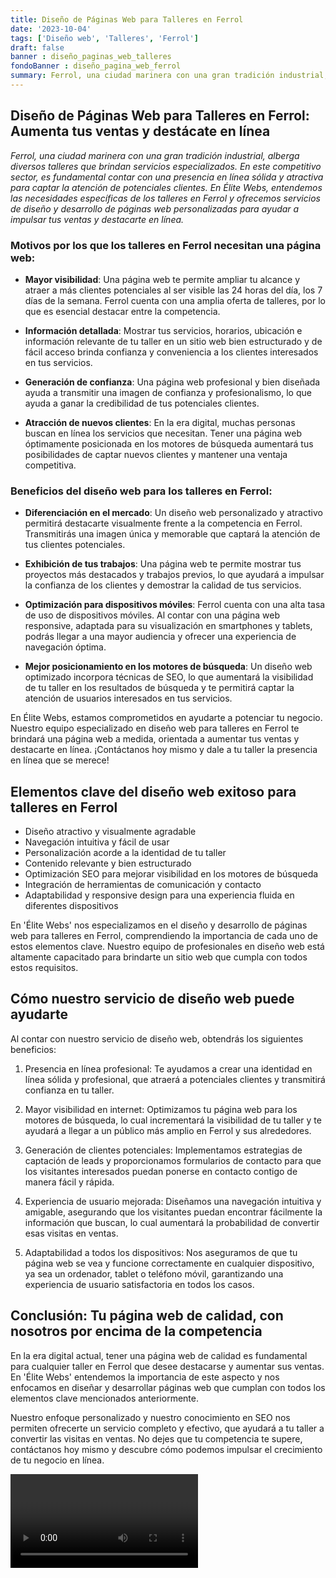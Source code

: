 ```yaml
---
title: Diseño de Páginas Web para Talleres en Ferrol
date: '2023-10-04'
tags: ['Diseño web', 'Talleres', 'Ferrol']
draft: false
banner : diseño_paginas_web_talleres
fondoBanner : diseño_pagina_web_ferrol
summary: Ferrol, una ciudad marinera con una gran tradición industrial, alberga diversos talleres que brindan servicios especializados. En este competitivo sector, es fundamental contar con una presencia en línea sólida y atractiva para captar la atención de potenciales clientes. En Élite Webs, entendemos las necesidades específicas de los talleres en Ferrol y ofrecemos servicios de diseño y desarrollo de páginas web personalizadas para ayudar a impulsar tus ventas y destacarte en línea.
---
```


## Diseño de Páginas Web para Talleres en Ferrol: Aumenta tus ventas y destácate en línea

*Ferrol, una ciudad marinera con una gran tradición industrial, alberga diversos talleres que brindan servicios especializados. En este competitivo sector, es fundamental contar con una presencia en línea sólida y atractiva para captar la atención de potenciales clientes. En Élite Webs, entendemos las necesidades específicas de los talleres en Ferrol y ofrecemos servicios de diseño y desarrollo de páginas web personalizadas para ayudar a impulsar tus ventas y destacarte en línea.*

### Motivos por los que los talleres en Ferrol necesitan una página web:

- **Mayor visibilidad**: Una página web te permite ampliar tu alcance y atraer a más clientes potenciales al ser visible las 24 horas del día, los 7 días de la semana. Ferrol cuenta con una amplia oferta de talleres, por lo que es esencial destacar entre la competencia.

- **Información detallada**: Mostrar tus servicios, horarios, ubicación e información relevante de tu taller en un sitio web bien estructurado y de fácil acceso brinda confianza y conveniencia a los clientes interesados en tus servicios.

- **Generación de confianza**: Una página web profesional y bien diseñada ayuda a transmitir una imagen de confianza y profesionalismo, lo que ayuda a ganar la credibilidad de tus potenciales clientes.

- **Atracción de nuevos clientes**: En la era digital, muchas personas buscan en línea los servicios que necesitan. Tener una página web óptimamente posicionada en los motores de búsqueda aumentará tus posibilidades de captar nuevos clientes y mantener una ventaja competitiva.

### Beneficios del diseño web para los talleres en Ferrol:

- **Diferenciación en el mercado**: Un diseño web personalizado y atractivo permitirá destacarte visualmente frente a la competencia en Ferrol. Transmitirás una imagen única y memorable que captará la atención de tus clientes potenciales.

- **Exhibición de tus trabajos**: Una página web te permite mostrar tus proyectos más destacados y trabajos previos, lo que ayudará a impulsar la confianza de los clientes y demostrar la calidad de tus servicios.

- **Optimización para dispositivos móviles**: Ferrol cuenta con una alta tasa de uso de dispositivos móviles. Al contar con una página web responsive, adaptada para su visualización en smartphones y tablets, podrás llegar a una mayor audiencia y ofrecer una experiencia de navegación óptima.

- **Mejor posicionamiento en los motores de búsqueda**: Un diseño web optimizado incorpora técnicas de SEO, lo que aumentará la visibilidad de tu taller en los resultados de búsqueda y te permitirá captar la atención de usuarios interesados en tus servicios.

En Élite Webs, estamos comprometidos en ayudarte a potenciar tu negocio. Nuestro equipo especializado en diseño web para talleres en Ferrol te brindará una página web a medida, orientada a aumentar tus ventas y destacarte en línea. ¡Contáctanos hoy mismo y dale a tu taller la presencia en línea que se merece!

<GifSeo />

<Cta />

## Elementos clave del diseño web exitoso para talleres en Ferrol

- Diseño atractivo y visualmente agradable
- Navegación intuitiva y fácil de usar
- Personalización acorde a la identidad de tu taller
- Contenido relevante y bien estructurado
- Optimización SEO para mejorar visibilidad en los motores de búsqueda
- Integración de herramientas de comunicación y contacto
- Adaptabilidad y responsive design para una experiencia fluida en diferentes dispositivos

En 'Élite Webs' nos especializamos en el diseño y desarrollo de páginas web para talleres en Ferrol, comprendiendo la importancia de cada uno de estos elementos clave. Nuestro equipo de profesionales en diseño web está altamente capacitado para brindarte un sitio web que cumpla con todos estos requisitos.

## Cómo nuestro servicio de diseño web puede ayudarte

Al contar con nuestro servicio de diseño web, obtendrás los siguientes beneficios:

1. Presencia en línea profesional: Te ayudamos a crear una identidad en línea sólida y profesional, que atraerá a potenciales clientes y transmitirá confianza en tu taller.

2. Mayor visibilidad en internet: Optimizamos tu página web para los motores de búsqueda, lo cual incrementará la visibilidad de tu taller y te ayudará a llegar a un público más amplio en Ferrol y sus alrededores.

3. Generación de clientes potenciales: Implementamos estrategias de captación de leads y proporcionamos formularios de contacto para que los visitantes interesados puedan ponerse en contacto contigo de manera fácil y rápida.

4. Experiencia de usuario mejorada: Diseñamos una navegación intuitiva y amigable, asegurando que los visitantes puedan encontrar fácilmente la información que buscan, lo cual aumentará la probabilidad de convertir esas visitas en ventas.

5. Adaptabilidad a todos los dispositivos: Nos aseguramos de que tu página web se vea y funcione correctamente en cualquier dispositivo, ya sea un ordenador, tablet o teléfono móvil, garantizando una experiencia de usuario satisfactoria en todos los casos.

## Conclusión: Tu página web de calidad, con nosotros por encima de la competencia

En la era digital actual, tener una página web de calidad es fundamental para cualquier taller en Ferrol que desee destacarse y aumentar sus ventas. En 'Élite Webs' entendemos la importancia de este aspecto y nos enfocamos en diseñar y desarrollar páginas web que cumplan con todos los elementos clave mencionados anteriormente.

Nuestro enfoque personalizado y nuestro conocimiento en SEO nos permiten ofrecerte un servicio completo y efectivo, que ayudará a tu taller a convertir las visitas en ventas. No dejes que tu competencia te supere, contáctanos hoy mismo y descubre cómo podemos impulsar el crecimiento de tu negocio en línea.

<Video />

<CtaBot job='Talleres' city='Ferrol'/>

<Gmaps query='Ferrol+españa+maps' />